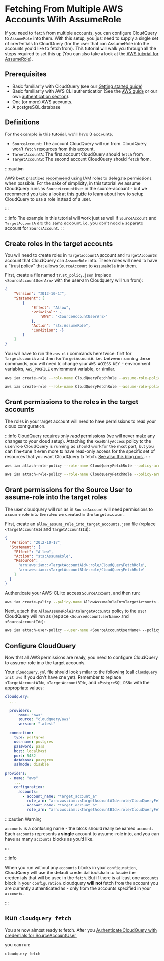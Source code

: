 
# Fetching From Multiple AWS Accounts With AssumeRole

If you need to `fetch` from multiple accounts, you can configure CloudQuery to `AssumeRole` into them. 
With this setup, you just need to supply a single set of credentials to CloudQuery (for the user
that can AssumeRole into the accounts you'd like to fetch from). This tutorial will walk you through all the
steps required to set this up (You can also take a look at the [AWS tutorial for AssumeRole](https://docs.aws.amazon.com/IAM/latest/UserGuide/tutorial_cross-account-with-roles.html)).

## Prerequisites

- Basic familiarity with CloudQuery (see our [Getting started guide](../getting-started/getting-started-with-aws)).
- Basic familiarity with AWS CLI authentication (See the [AWS guide](https://docs.aws.amazon.com/cli/latest/userguide/cli-chap-configure.html) or our own [authentication section](../getting-started/getting-started-with-aws#authenticate-with-aws)).
- One (or more) AWS accounts.
- A postgreSQL database.


## Definitions

For the example in this tutorial, we'll have 3 accounts:
- `SourceAccount`: The account CloudQuery will run from. CloudQuery won't `fetch` resources from this account. 
- `TargetAccountA`: The first account CloudQuery should `fetch` from.
- `TargetAccountB`: The second account CloudQuery should `fetch` from.

:::caution

AWS best practices [recommend](https://docs.aws.amazon.com/IAM/latest/UserGuide/best-practices.html#delegate-using-roles) using 
IAM roles to delegate permissions when possible. For the sake of simplicity, in this tutorial we assume
CloudQuery runs as `SourceAccountUser` in the source-account - but we recommend you take a look at 
[this guide](https://docs.aws.amazon.com/cli/latest/userguide/cli-configure-role.html) to learn about how to 
setup CloudQuery to use a role instead of a user.

:::

:::info
The example in this tutorial will work just as well if `SourceAccount` and `TargetAccountA` are the same account.
i.e. you don't need a separate account for `SourceAccount`.
:::

## Create roles in the target accounts

You will need to create roles in `TargetAccountA` account and `TargetAccountB` account that CloudQuery can `AssumeRole` into.
These roles will need to have a "trust policy" that allows `SourceAccount` to `AssumeRole` into them.

First, create a file named `trust_policy.json` (replace `<SourceAccountUserArn>` with the user-arn Cloudquery will run from):

```json title="trust_policy.json"
{
    "Version": "2012-10-17",
    "Statement": [
        {
            "Effect": "Allow",
            "Principal": {
                "AWS": "<SourceAccountUserArn>"
            },
            "Action": "sts:AssumeRole",
            "Condition": {}
        }
    ]
}
```

You will have to run the `aws cli` commands here twice: first for `TargetAccountA` and then for `TargetAccountB`.
i.e., between running these commands, you will need to change your `AWS_ACCESS_KEY_*` environment variables, 
`AWS_PROFILE` environment variable, or similar.

```bash title="AWS CLI commands for TargetAccountA"
aws iam create-role --role-name CloudQueryFetchRole --assume-role-policy-document file://trust_policy.json
```

```bash title="AWS CLI commands for TargetAccountB"
aws iam create-role --role-name CloudQueryFetchRole --assume-role-policy-document file://trust_policy.json
```

## Grant permissions to the roles in the target accounts

The roles in your target account will need to have permissions to read your cloud configuration.

:::info
CloudQuery requires only *read* permissions (we will never make any changes to your cloud setup). 
Attaching the `ReadOnlyAccess` policy to the user/role CloudQuery is running as should work for the most part, 
but you can fine-tune it even more to have read-only access for the specific set of resources that you want 
CloudQuery to fetch. 
[See also this blog post](https://alestic.com/2015/10/aws-iam-readonly-too-permissive/).
:::

```bash title="AWS CLI commands for TargetAccountA"
aws iam attach-role-policy --role-name CloudQueryFetchRole --policy-arn arn:aws:iam::aws:policy/ReadOnlyAccess
```

```bash title="AWS CLI commands for TargetAccountB"
aws iam attach-role-policy --role-name CloudQueryFetchRole --policy-arn arn:aws:iam::aws:policy/ReadOnlyAccess
```

## Grant permissions for the Source User to assume-role into the target roles

The user cloudquery will run as in `SourceAccount` will need permissions to assume role into the roles we 
created in the target account. 

First, create an `allow_assume_role_into_target_accounts.json` file (replace `<TargetAccountAId` and `TargetAccountBId`):

```json title="allow_assume_role_into_target_accounts.json"
{
  "Version": "2012-10-17",
  "Statement": {
    "Effect": "Allow",
    "Action": "sts:AssumeRole",
    "Resource": [
      "arn:aws:iam::<TargetAccountAId>:role/CloudQueryFetchRole",
      "arn:aws:iam::<TargetAccountBId>:role/CloudQueryFetchRole"
    ]
  }
}
```

Authenticate your AWS-CLI to access `SourceAccount`, and then run: 

```bash title="AWS CLI Commands for SourceAccount"
aws iam create-policy --policy-name AllowAssumeRoleIntoTargetAccounts --policy-document file://allow_assume_role_into_target_accounts.json
```

Next, attach the `AllowAssumeRoleIntoTargetAccounts` policy to the user CloudQuery will run as (replace `<SourceAccountUserName>` and `<SourceAccountId>`):

```bash title="AWS CLI Commands for SourceAccount"
aws iam attach-user-policy --user-name <SourceAccountUserName> --policy-arn "arn:aws:iam::<SourceAccountId>:policy/AllowAssumeRoleIntoTargetAccounts"
```

## Configure CloudQuery

Now that all AWS permissions are ready, you need to configure CloudQuery to assume-role into the target accounts.

Your `cloudquery.yml` file should look similar to the following (call `cloudquery init aws` if you don't have one yet).
Remember to replace `<TargetAccountAId>`, `<TargetAccountBId>`, and `<PostgreSQL_DSN>` with the appropriate values:

```yml title="cloudquery.yml"
cloudquery:
  ...
  
  providers:
    - name: "aws"
      source: "cloudquery/aws"
      version: "latest"

  connection:
    type: postgres
    username: postgres
    password: pass
    host: localhost
    port: 5432
    database: postgres
    sslmode: disable

providers:
  - name: "aws"
    ...
    configuration:
      accounts:
        - account_name: "target_account_a"
          role_arn: "arn:aws:iam::<TargetAccountAId>:role/CloudQueryFetchRole"
        - account_name: "target_account_b"
          role_arn: "arn:aws:iam::<TargetAccountBId>:role/CloudQueryFetchRole"

```


:::caution Warning

`accounts` is a confusing name - the block should really be named `account`. Each `accounts` represents a **single** account
to assume-role into, and you can have as many `accounts` blocks as you'd like.

:::

:::info

When you run without any `accounts` blocks in your `configuration`, CloudQuery will use the default credential 
toolchain to locate the credentials that will be used in the `fetch`. 
But if there is at least one `accounts` block in your `configuration`, cloudquery **will not** fetch from the 
account you are currently authenticated as - only from the accounts specified in
your `accounts`.

:::

## Run `cloudquery fetch`

You are now almost ready to fetch. After you 
[Authenticate CloudQuery with credentials for SourceAccountUser](../getting-started/getting-started-with-aws#authenticate-with-aws), 

you can run:

```bash title="Authenticated as SourceAccountUser"
cloudquery fetch
```